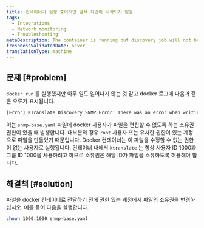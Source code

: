 ```yaml
---
title: 컨테이너가 실행 중이지만 검색 작업이 시작되지 않음
tags:
  - Integrations
  - Network monitoring
  - Troubleshooting
metaDescription: The container is running but discovery job will not begin
freshnessValidatedDate: never
translationType: machine
---
```


## 문제 [#problem]

`docker run` 를 실행했지만 아무 일도 일어나지 않는 것 같고 docker 로그에 다음과 같은 오류가 표시됩니다.

```bash
[Error] KTranslate Discovery SNMP Error: There was an error when writing the /snmp-base.yaml SNMP configuration file: chtimes /snmp-base.yaml: operation not permitted.
```

이는 `snmp-base.yaml` 파일에 docker 사용자가 파일을 편집할 수 없도록 하는 소유권 권한이 있을 때 발생합니다. 대부분의 경우 `root` 사용자 또는 유사한 권한이 있는 계정으로 파일을 만들었기 때문입니다. Docker 컨테이너는 이 파일을 수정할 수 없는 권한이 없는 사용자로 실행됩니다. 컨테이너 내에서 `ktranslate` 는 항상 사용자 ID 1000과 그룹 ID 1000을 사용하려고 하므로 소유권은 해당 ID가 파일을 소유하도록 허용해야 합니다.

## 해결책 [#solution]

파일을 docker 컨테이너로 전달하기 전에 권한 있는 계정에서 파일의 소유권을 변경하십시오. 예를 들어 다음을 실행합니다.

```bash
chown 1000:1000 snmp-base.yaml
```

